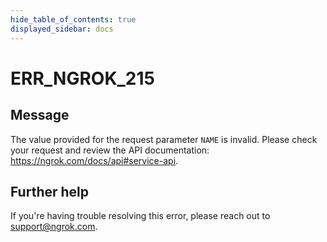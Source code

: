 ```yaml
---
hide_table_of_contents: true
displayed_sidebar: docs
---
```



# ERR_NGROK_215

## Message

The value provided for the request parameter `NAME` is invalid. Please check your request and review the API documentation: https://ngrok.com/docs/api#service-api.

<ErrorDetails error="err_ngrok_215" />

## Further help

If you're having trouble resolving this error, please reach out to [support@ngrok.com](mailto:support@ngrok.com?subject=Help%20with%20ERR_NGROK_215).
